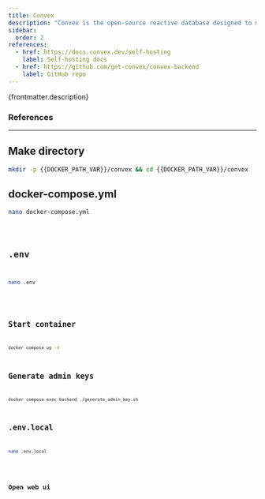 ```yaml
---
title: Convex
description: "Convex is the open-source reactive database designed to make life easy for web app developers, whether human or LLM. Fetch data and perform business logic with strong consistency by writing pure TypeScript."
sidebar:
  order: 2
references:
  - href: https://docs.convex.dev/self-hosting
    label: Self-hosting docs
  - href: https://github.com/get-convex/convex-backend
    label: GitHub repo
---
```



<p>{frontmatter.description}</p>

### References

<ReferenceLinks references={frontmatter.references} />

---

## Make directory

```sh wrap preserveIndent
mkdir -p {{DOCKER_PATH_VAR}}/convex && cd {{DOCKER_PATH_VAR}}/convex
```

## docker-compose.yml

```sh
nano docker-compose.yml
```

<Code lang="yml" title="docker-compose.yml" wrap preserveIndent code={yaml} />

## .env

```sh
nano .env
```

<Code lang="dotenv" title=".env" wrap preserveIndent code={env} />

## Start container

```sh
docker compose up -d
```

## Generate admin keys

```sh
docker compose exec backend ./generate_admin_key.sh
```

## .env.local

```sh
nano .env.local
```

<Code lang="dotenv" title=".env.local" wrap preserveIndent code={envLocal} />

## Open web ui

<OpenWebUI port="6791" />
